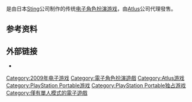 {{expand|time=2014-12-08T23:17:38+00:00}}
{{Vgname|神眷之力|ja=エクシズ・フォルス|en=}}是由日本[[Sting_(遊戲公司)|Sting]]公司制作的传统[[电子角色扮演游戏|电子角色扮演游戏]]，由[[Atlus|Atlus]]公司代理發售。

== 参考资料 ==
{{reflist}}

== 外部链接 ==
* {{Official|http://hf.sting.co.jp/}}{{ja}}

{{DEFAULTSORT:Hexyz Force}}
[[Category:2009年电子游戏|Category:2009年电子游戏]]
[[Category:電子角色扮演遊戲|Category:電子角色扮演遊戲]]
[[Category:Atlus游戏|Category:Atlus游戏]]
[[Category:PlayStation_Portable游戏|Category:PlayStation Portable游戏]]
[[Category:PlayStation_Portable独占游戏|Category:PlayStation Portable独占游戏]]
[[Category:僅有單人模式的電子遊戲|Category:僅有單人模式的電子遊戲]]
